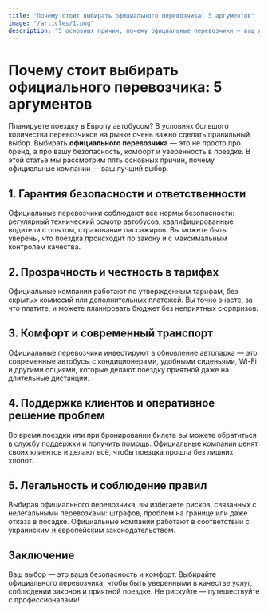 ```yaml
---
title: "Почему стоит выбирать официального перевозчика: 5 аргументов"
image: "/articles/1.png"
description: "5 основных причин, почему официальные перевозчики — ваш лучший выбор для поездки в Европу."
---
```


# Почему стоит выбирать официального перевозчика: 5 аргументов

Планируете поездку в Европу автобусом? В условиях большого количества перевозчиков на рынке очень важно сделать правильный выбор. Выбирать **официального перевозчика** — это не просто про бренд, а про вашу безопасность, комфорт и уверенность в поездке. В этой статье мы рассмотрим пять основных причин, почему официальные компании — ваш лучший выбор.

## 1. Гарантия безопасности и ответственности

Официальные перевозчики соблюдают все нормы безопасности: регулярный технический осмотр автобусов, квалифицированные водители с опытом, страхование пассажиров. Вы можете быть уверены, что поездка происходит по закону и с максимальным контролем качества.

## 2. Прозрачность и честность в тарифах

Официальные компании работают по утвержденным тарифам, без скрытых комиссий или дополнительных платежей. Вы точно знаете, за что платите, и можете планировать бюджет без неприятных сюрпризов.

## 3. Комфорт и современный транспорт

Официальные перевозчики инвестируют в обновление автопарка — это современные автобусы с кондиционерами, удобными сиденьями, Wi-Fi и другими опциями, которые делают поездку приятной даже на длительные дистанции.

## 4. Поддержка клиентов и оперативное решение проблем

Во время поездки или при бронировании билета вы можете обратиться в службу поддержки и получить помощь. Официальные компании ценят своих клиентов и делают всё, чтобы поездка прошла без лишних хлопот.

## 5. Легальность и соблюдение правил

Выбирая официального перевозчика, вы избегаете рисков, связанных с нелегальными перевозками: штрафов, проблем на границе или даже отказа в посадке. Официальные компании работают в соответствии с украинским и европейским законодательством.

## Заключение

Ваш выбор — это ваша безопасность и комфорт. Выбирайте официального перевозчика, чтобы быть уверенными в качестве услуг, соблюдении законов и приятной поездке. Не рискуйте — путешествуйте с профессионалами!
